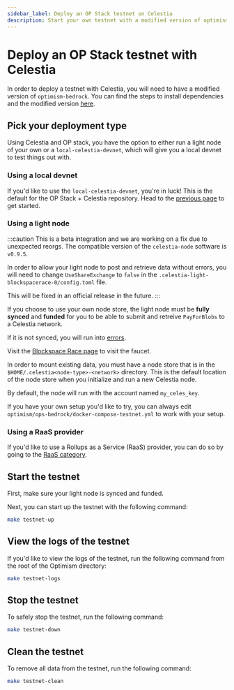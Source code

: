 ```yaml
---
sidebar_label: Deploy an OP Stack testnet on Celestia
description: Start your own testnet with a modified version of optimism-bedrock.
---
```


# Deploy an OP Stack testnet with Celestia

In order to deploy a testnet with Celestia, you will need to have a modified
version of `optimism-bedrock`. You can find the steps to install dependencies
and the modified version [here](../optimism-devnet).

## Pick your deployment type

Using Celestia and OP stack, you have the option to either
run a light node of your own or a `local-celestia-devnet`,
which will give you a local devnet to test things out with.

### Using a local devnet

If you'd like to use the `local-celestia-devnet`, you're in luck!
This is the default for the OP Stack + Celestia repository. Head
to the [previous page](../optimism-devnet) to get started.

### Using a light node

:::caution
This is a beta integration and we are working on a fix due to unexpected
reorgs. The compatible version of the `celestia-node`
software is `v0.9.5`.

In order to allow your light node to post
and retrieve data without errors, you will need to change `UseShareExchange`
to `false` in the `.celestia-light-blockspacerace-0/config.toml` file.

This will be fixed in an official release in the future.
:::

If you choose to use your own node store, the light node
must be **fully synced** and **funded** for you to be able to submit
and retreive `PayForBlobs` to a Celestia network.

If it is not synced, you will run into [errors](https://github.com/celestiaorg/celestia-node/issues/2151).

Visit the [Blockspace Race page](../../nodes/blockspace-race/)
to visit the faucet.

In order to mount existing data, you must have a node store that is
in the `$HOME/.celestia<node-type>-<network>` directory. This is the
default location of the node store when you initialize and run
a new Celestia node.

By default, the node will run with the account named
`my_celes_key`.

If you have your own setup you'd like to try, you can always edit
`optimism/ops-bedrock/docker-compose-testnet.yml` to work with your setup.

### Using a RaaS provider

If you'd like to use a Rollups as a Service (RaaS) provider, you can do so
by going to the [RaaS category](../../category/rollups-as-a-service/).

## Start the testnet

First, make sure your light node is synced and funded.

Next, you can start up the testnet with the following command:

```bash
make testnet-up
```

## View the logs of the testnet

If you'd like to view the logs of the testnet, run the following command
from the root of the Optimism directory:

```bash
make testnet-logs
```

## Stop the testnet

To safely stop the testnet, run the following command:

```bash
make testnet-down
```

## Clean the testnet

To remove all data from the testnet, run the following command:

```bash
make testnet-clean
```

